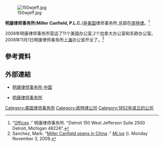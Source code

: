{{Infobox Law Firm
| firm_name       = Miller, Canfield, Paddock and Stone
| firm_logo       = Miller Canfield logo.png
| headquarters    = [[Detroit|Detroit]], [[Michigan|Michigan]]<br>{{USA}}
| num_offices     = 18 offices total (7 international)
| num_attorneys   = Approximately 300
| practice_areas  =   <!-- MAJOR practice areas only; if they do everything "General Practice" -->
| key_people      = Michael McGee, [[CEO|CEO]]
| revenue         = <!-- amount (year) -->
| date_founded    = 1852; 167 years ago
| founder         = Sidney Davy Miller
| company_type    = Professional [[Limited_Liability_Company|Limited Liability Company]]
| homepage        = [http://www.millercanfield.com/ www.millercanfield.com]
|9=General Practice}}
[[File:150wjeff.jpg|thumb]]

'''明康律师事务所'''('''Miller Canfield, P.L.C.''')是[[美国|美国]]律师事务所,总部在[[底特律|底特律]]{{link-en|Downtown Detroit|Downtown Detroit}}{{link-en|150 West Jefferson|150 West Jefferson}}。<ref>"[http://www.millercanfield.com/offices.html Offices] {{webarchive|url=https://archive.is/20131130053257/http://www.millercanfield.com/offices.html |date=2013-11-30 }}." 明康律师事务所. "Detroit 150 West Jefferson Suite 2500 Detroit, Michigan 48226".</ref>

2008年明康律师事务所营运了11个美国办公室,2个加拿大办公室和东欧办公室。2008年11月1日明康律师事务所[[上海|上海]]办公室开业了。<ref>Sanchez, Mark. "[http://www.mlive.com/businessreview/annarbor/index.ssf/2008/11/miller_canfield_opens_in_china_1.html Miller Canfield opens in China] {{Wayback|url=http://www.mlive.com/businessreview/annarbor/index.ssf/2008/11/miller_canfield_opens_in_china_1.html |date=20131203011731 }}." ''[[MLive|MLive]]'' ({{link-en|MLive|MLive}}). Monday November 3, 2008.</ref>

==參考資料==
{{reflist}}

==外部連結==
* {{zh-cn icon}} [http://millercanfield.cn.com/ 明康律师事务所 中国] {{Wayback|url=http://millercanfield.cn.com/ |date=20131207004252 }}
* {{en icon}} [http://www.millercanfield.com 明康律师事务所] {{Wayback|url=http://www.millercanfield.com/ |date=20131203134253 }}
[[Category:美国律师事务所|Category:美国律师事务所]]
[[Category:底特律公司|Category:底特律公司]]
[[Category:1852年成立的公司|Category:1852年成立的公司]]